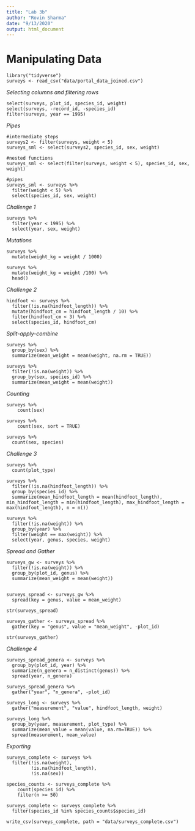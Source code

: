 ```yaml
---
title: "Lab 3b"
author: "Rovin Sharma"
date: "9/13/2020"
output: html_document
---
```


# Manipulating Data

```
library("tidyverse")
surveys <- read_csv("data/portal_data_joined.csv")
```
*Selecting columns and filtering rows*
```
select(surveys, plot_id, species_id, weight)
select(surveys, -record_id, -species_id)
filter(surveys, year == 1995)
```
*Pipes*
```
#intermediate steps
surveys2 <- filter(surveys, weight < 5)
surveys_sml <- select(surveys2, species_id, sex, weight)

#nested functions
surveys_sml <- select(filter(surveys, weight < 5), species_id, sex, weight)

#pipes
surveys_sml <- surveys %>% 
  filter(weight < 5) %>% 
  select(species_id, sex, weight)
```

*Challenge 1*
```
surveys %>% 
  filter(year < 1995) %>% 
  select(year, sex, weight)
```

*Mutations*
```
surveys %>% 
  mutate(weight_kg = weight / 1000)

surveys %>% 
  mutate(weight_kg = weight /100) %>% 
  head()
```

*Challenge 2*
```
hindfoot <- surveys %>% 
  filter(!is.na(hindfoot_length)) %>% 
  mutate(hindfoot_cm = hindfoot_length / 10) %>% 
  filter(hindfoot_cm < 3) %>% 
  select(species_id, hindfoot_cm)
```
*Split-apply-combine*
```
surveys %>%
  group_by(sex) %>%
  summarize(mean_weight = mean(weight, na.rm = TRUE))

surveys %>%
  filter(!is.na(weight)) %>%
  group_by(sex, species_id) %>%
  summarize(mean_weight = mean(weight))  
```
*Counting*
```
surveys %>%
    count(sex) 

surveys %>%
    count(sex, sort = TRUE) 

surveys %>%
  count(sex, species) 
```

*Challenge 3*
```
surveys %>% 
  count(plot_type)

surveys %>% 
  filter(!is.na(hindfoot_length)) %>% 
  group_by(species_id) %>% 
  summarize(mean_hindfoot_length = mean(hindfoot_length), min_hindfoot_length = min(hindfoot_length), max_hindfoot_length = max(hindfoot_length), n = n())

surveys %>% 
  filter(!is.na(weight)) %>% 
  group_by(year) %>% 
  filter(weight == max(weight)) %>% 
  select(year, genus, species, weight)
```
*Spread and Gather*
```
surveys_gw <- surveys %>%
  filter(!is.na(weight)) %>%
  group_by(plot_id, genus) %>%
  summarize(mean_weight = mean(weight))


surveys_spread <- surveys_gw %>%
  spread(key = genus, value = mean_weight)

str(surveys_spread)

surveys_gather <- surveys_spread %>%
  gather(key = "genus", value = "mean_weight", -plot_id)

str(surveys_gather)
```

*Challenge 4*
```
surveys_spread_genera <- surveys %>%
  group_by(plot_id, year) %>%
  summarize(n_genera = n_distinct(genus)) %>%
  spread(year, n_genera)
  
surveys_spread_genera %>%
  gather("year", "n_genera", -plot_id)

surveys_long <- surveys %>%
  gather("measurement", "value", hindfoot_length, weight)

surveys_long %>%
  group_by(year, measurement, plot_type) %>%
  summarize(mean_value = mean(value, na.rm=TRUE)) %>%
  spread(measurement, mean_value)
```

*Exporting*
```
surveys_complete <- surveys %>%
  filter(!is.na(weight),          
         !is.na(hindfoot_length),
         !is.na(sex))

species_counts <- surveys_complete %>%
    count(species_id) %>% 
    filter(n >= 50)

surveys_complete <- surveys_complete %>%
  filter(species_id %in% species_counts$species_id)
  
write_csv(surveys_complete, path = "data/surveys_complete.csv")
```
